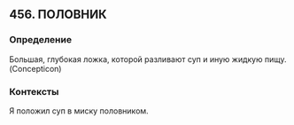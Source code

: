 ## 456. ПОЛОВНИК
### Определение
Большая, глубокая ложка, которой разливают суп и иную жидкую пищу. (Concepticon)

### Контексты
Я положил суп в миску половником.

